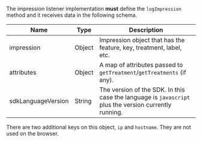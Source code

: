 The impression listener implementation **must** define the `logImpression` method and it receives data in the following schema.

| **Name** | **Type** | **Description** |
| --- | --- | --- | 
| impression | Object | Impression object that has the feature, key, treatment, label, etc. |
| attributes | Object | A map of attributes passed to `getTreatment`/`getTreatments` (if any). |
| sdkLanguageVersion | String| The version of the SDK. In this case the language is `javascript` plus the version currently running. |

There are two additional keys on this object, `ip` and `hostname`. They are not used on the browser.